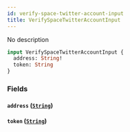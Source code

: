 ```yaml
---
id: verify-space-twitter-account-input
title: VerifySpaceTwitterAccountInput
---
```



No description

```graphql
input VerifySpaceTwitterAccountInput {
  address: String!
  token: String
}
```


### Fields

#### `address` ([`String`](../../references/scalars/string))




#### `token` ([`String`](../../references/scalars/string))






